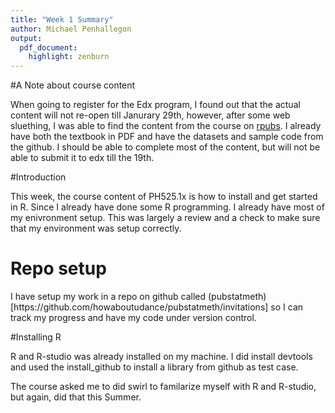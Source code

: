 ```yaml
---
title: "Week 1 Summary"
author: Michael Penhallegon
output: 
  pdf_document: 
    highlight: zenburn
---
```


#A Note about course content

When going to register for the Edx program, I found out that the actual content will not re-open till Janurary 29th, however, after some web sluething, I was able to find the content from the course on [rpubs](https://rpubs.com/nishantsbi/155770). I already have both the textbook in PDF and have the datasets and sample code from the github. I should be able to complete most of the content, but will not be able to submit it to edx till the 19th.

#Introduction

This week, the course content of PH525.1x is how to install and get started in R. Since I already have done some R programming. I already have most of my enivronment setup. This was largely a review and a check to make sure that my environment was setup correctly.

# Repo setup
I have setup my work in a repo on github called (pubstatmeth)[https://github.com/howaboutudance/pubstatmeth/invitations] so I can track my progress and have my code under version control.

#Installing R

R and R-studio was already installed on my machine. I did install devtools and used the install_github to install a library from github as test case.

The course asked me to did swirl to familarize myself with R and R-studio, but again, did that this Summer.
